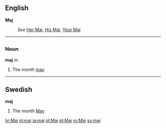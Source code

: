 ==English==
'''Maj'''

:''See'' [[Her Maj]], [[His Maj]], [[Your Maj]]


----
=={{pl}}==
===Noun===
'''maj''' ''m''
#The month [[may]]

----
==Swedish==
'''maj'''

#The month [[May]]

[[hr:Maj]]
[[nl:maj]]
[[ja:maj]]
[[pl:Maj]]
[[pt:Maj]]
[[ro:Maj]]
[[sv:maj]]